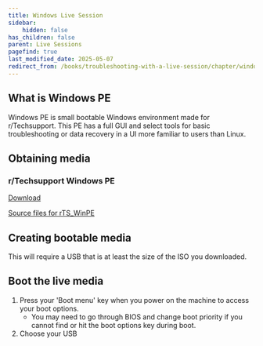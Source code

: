 ```yaml
---
title: Windows Live Session
sidebar:
    hidden: false
has_children: false
parent: Live Sessions
pagefind: true
last_modified_date: 2025-05-07
redirect_from: /books/troubleshooting-with-a-live-session/chapter/windows-pe
---
```


## What is Windows PE

Windows PE is small bootable Windows environment made for r/Techsupport. This PE has a full GUI and select tools for basic troubleshooting or data recovery in a UI more familiar to users than Linux.

## Obtaining media
### r/Techsupport Windows PE

[Download](https://github.com/r-Techsupport/rTS_WinPe/releases/latest/download/rTS_WinPE.iso)

[Source files for rTS_WinPE](https://github.com/r-Techsupport/rTS_WinPe)

## Creating bootable media
This will require a USB that is at least the size of the ISO you downloaded.

<LinuxInstallMedia />

## Boot the live media
1. Press your 'Boot menu' key when you power on the machine to access your boot options.
	* You may need to go through BIOS and change boot priority if you cannot find or hit the boot options key during boot.
2. Choose your USB
